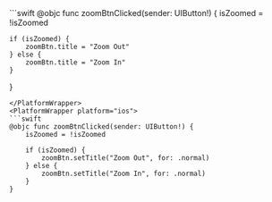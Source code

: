 <PlatformWrapper platform="macos">
```swift
@objc func zoomBtnClicked(sender: UIButton!) {
    isZoomed = !isZoomed

    if (isZoomed) {
        zoomBtn.title = "Zoom Out"
    } else {
        zoomBtn.title = "Zoom In"
    }
}
```
</PlatformWrapper>
<PlatformWrapper platform="ios">
```swift
@objc func zoomBtnClicked(sender: UIButton!) {
    isZoomed = !isZoomed

    if (isZoomed) {
        zoomBtn.setTitle("Zoom Out", for: .normal)
    } else {
        zoomBtn.setTitle("Zoom In", for: .normal)
    }
}
```
</PlatformWrapper>